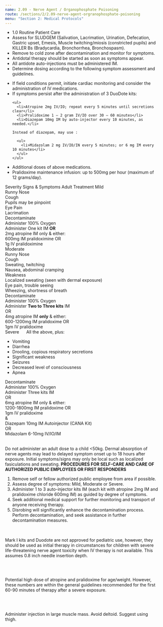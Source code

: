 ```yaml
---
name: 2.09 - Nerve Agent / Organophosphate Poisoning
route: /sections/2/2.09-nerve-agent-orgranophosphate-poisoning
menu: "Section 2: Medical Protocols"
---
```



<EMTLevel level="first-responder" outside={true}>
    <EMTLevel level="basic" outside={true}>
      <EMTLevel level="advanced">
        <ul>
          <li>
            <MyLink to="/sections/1/1.0-routine-patient-care">
              1.0 Routine Patient Care
            </MyLink>
          </li>
          <li>
            Assess for SLUDGEM (Salivation, Lacrimation, Urination, Defecation, Gastric
            upset, Emesis, Muscle twitching/miosis (constricted pupils) and KILLER Bs
            (Bradycardia, Bronchorrhea, Bronchospasm).
          </li>
          <li>Remove to cold zone after decontamination and monitor for symptoms.</li>
          <li>Antidotal therapy should be started as soon as symptoms appear.</li>
          <li>All antidote auto-injections must be administered IM.</li>
          <li>
            Determine dosing according to the following symptom assessment and guidelines.
          </li>
        </ul>
      </EMTLevel>
    </EMTLevel>
</EMTLevel>
<EMTLevel level="paramedic">
  <ul>
    <li>
      If field conditions permit, initiate cardiac monitoring and consider the
      administration of IV medications.
    </li>
    <li>If symptoms persist after the administration of 3 DuoDote kits:</li>

    <ul>
      <li>Atropine 2mg IV/IO; repeat every 5 minutes until secretions clear</li>
      <li>Pralidoxime 1 – 2 gram IV/IO over 30 – 60 minutes</li>
      <li>Diazepam 10mg IM by auto-injector every 10 minutes, as needed.</li>

    Instead of diazepam, may use :

      <ul>
        <li>Midazolam 2 mg IV/IO/IN every 5 minutes; or 6 mg IM every 10 minutes</li>
      </ul>
    </ul>
  </ul>
</EMTLevel>

<EMTLevel level="paramedic" medControl={true}>
  <ul>
    <li>
      Additional doses of above medications.
    </li>
    <li>
      Pralidoxime maintenance infusion: up to 500mg per hour (maximum of 12
      grams/day).
    </li>
  </ul>
</EMTLevel>

<Table columns={3}>
  <TableRow heading={true}>
    <TableItem>Severity</TableItem>
    <TableItem>Signs & Symptoms</TableItem>
    <TableItem lastItem={true}>Adult Treatment</TableItem>
  </TableRow>

  <TableRow>
    <TableItem>
      <TableCell>Mild</TableCell>
    </TableItem>
    <TableItem align='left'>
      <div>Runny Nose</div>
      <div>Cough</div>
      <div>Pupils may be pinpoint</div>
      <div>Eye Pain</div>
      <div>Lacrimation</div>
    </TableItem>
    <TableItem align='left' lastItem={true}>
      <div>Decontaminate</div>
      <div>Administer 100% Oxygen</div>
      <div>Administer One kit IM <strong> OR </strong></div>
      <div>2mg atropine IM only & either:</div>
      <div>600mg IM pralidoximine OR</div>
      <div>1g IV pralidoximine</div>
    </TableItem>
  </TableRow>
  <TableRow>
    <TableItem><TableCell>Moderate</TableCell></TableItem>
    <TableItem align='left'>
      <div>Runny Nose</div>
      <div>Cough</div>
      <div>Sweating, twitching</div>
      <div>Nausea, abdominal cramping</div>
      <div>Weakness</div>
      <div>Localized sweating (seen with dermal exposure)</div>
      <div>Eye pain, trouble seeing </div>
      <div>Wheezing, shortness of breath</div>
    </TableItem>
    <TableItem align='left' lastItem={true}>
      <div>Decontaminate</div>
      <div>Administer 100% Oxygen</div>
      <div>Administer <strong>Two to Three kits</strong> IM</div>
      <div>OR</div>
      <div>4mg atropine IM <strong>only</strong> & either:</div>
      <div>600-1200mg IM pralidoxime OR</div>
      <div>1gm IV pralidoxime</div>
    </TableItem>
  </TableRow>
  <TableRow lastRow={true}>
    <TableItem><TableCell>Severe</TableCell></TableItem>
    <TableItem align='left' style="padding-left: 1.25rem;">
      All the above, plus:
        <ul>
          <li>Vomiting</li>
          <li>Diarrhea</li>
          <li>Drooling, copious respiratory secretions</li>
          <li>Significant weakness</li>
          <li>Seizures</li>
          <li>Decreased level of consciousness</li>
          <li>Apnea</li>
        </ul>
    </TableItem>
    <TableItem align='left' lastItem={true}>
      <div>Decontaminate</div>
      <div>Administer 100% Oxygen</div>
      <div>Administer Three kits IM</div>
      <div>OR</div>
      <div>6mg atropine IM only & either:</div>
      <div>1200-1800mg IM pralidoxime OR</div>
      <div>1gm IV pralidoxime</div>
      <div>&</div>
      <div>Diazepam 10mg IM Autoinjector (CANA Kit) </div>
      <div>OR</div>
      <div>Midazolam 6-10mg IV/IO/IM</div>
    </TableItem>
  </TableRow>
</Table>

<Caution id="caution-1">
  Do not administer an adult dose to a child &lt;50kg.
</Caution>

<Caution id="caution-2">
  Dermal absorption of nerve agents may lead to delayed symptom
  onset up to 18 hours after exposure. Initial symptoms/signs may only be
  local such as localized fasiculations and sweating.
</Caution>

<Note id="note-1">
  <strong>PROCEDURES FOR SELF-CARE AND CARE OF AUTHORIZED PUBLIC EMPLOYEES
  OR FIRST RESPONDERS</strong>
  <ol style="text-align: left;">
    <li>Remove self or fellow authorized public employee from area if possible.</li>
    <li>Assess degree of symptoms: Mild, Moderate or Severe.</li>
    <li>
      Administer 1 to 3 auto-injector kits IM (each kit with atropine 2mg IM and pralidoxime chloride
      600mg IM) as guided by degree of symptoms.
    </li>
    <li>
      Seek additional medical support for further monitoring and transport of anyone receiving therapy.
    </li>
    <li>
      Disrobing will significantly enhance the decontamination process. Perform decontamination, and
      seek assistance in further decontamination measures.
    </li>
  </ol>
</Note>

<PediatricNerveAgent />

<br />

<PediatricAtropens />

<br /> 

<AdultAutoInjectors />

<Note id="note-2" alignment="left">
  Mark I kits and Duodote are not approved for pediatric use, however, they should be used as
  initial therapy in circumstances for children with severe life-threatening nerve agent toxicity when IV
  therapy is not available. This assumes 0.8 inch needle insertion depth.

  <br /><br />

  Potential high dose of atropine and pralidoxime for age/weight. However, these numbers are
  within the general guidelines recommended for the first 60-90 minutes of therapy after a severe
  exposure.

  <br /><br />

  Administer injection in large muscle mass. Avoid deltoid. Suggest using thigh.
</Note>
